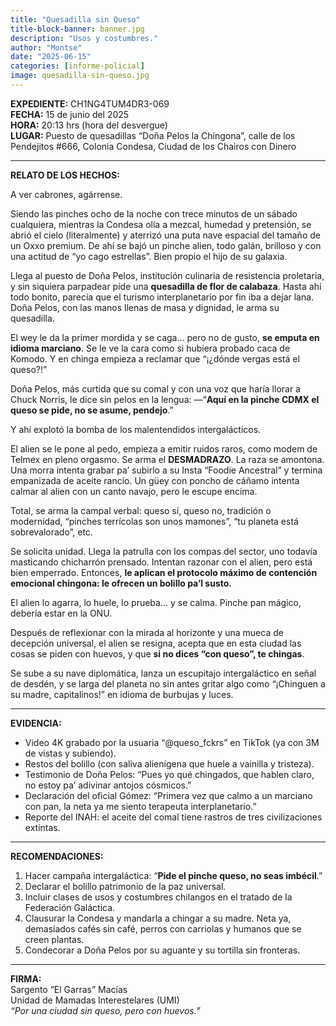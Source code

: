 ```yaml
---
title: "Quesadilla sin Queso"
title-block-banner: banner.jpg
description: "Usos y costumbres."
author: "Montse"
date: "2025-06-15"
categories: [informe-policial]
image: quesadilla-sin-queso.jpg
---
```


**EXPEDIENTE:** CH1NG4TUM4DR3-069  
**FECHA:** 15 de junio del 2025  
**HORA:** 20:13 hrs (hora del desvergue)  
**LUGAR:** Puesto de quesadillas “Doña Pelos la Chingona”, calle de los Pendejitos #666, Colonia Condesa, Ciudad de los Chairos con Dinero  

---

**RELATO DE LOS HECHOS:**

A ver cabrones, agárrense.

Siendo las pinches ocho de la noche con trece minutos de un sábado cualquiera, mientras la Condesa olía a mezcal, humedad y pretensión, se abrió el cielo (literalmente) y aterrizó una puta nave espacial del tamaño de un Oxxo premium. De ahí se bajó un pinche alien, todo galán, brilloso y con una actitud de “yo cago estrellas”. Bien propio el hijo de su galaxia.

Llega al puesto de Doña Pelos, institución culinaria de resistencia proletaria, y sin siquiera parpadear pide una **quesadilla de flor de calabaza**. Hasta ahí todo bonito, parecía que el turismo interplanetario por fin iba a dejar lana. Doña Pelos, con las manos llenas de masa y dignidad, le arma su quesadilla.

El wey le da la primer mordida y se caga... pero no de gusto, **se emputa en idioma marciano**. Se le ve la cara como si hubiera probado caca de Komodo. Y en chinga empieza a reclamar que “¡¿dónde vergas está el queso?!”

Doña Pelos, más curtida que su comal y con una voz que haría llorar a Chuck Norris, le dice sin pelos en la lengua:
—“**Aquí en la pinche CDMX el queso se pide, no se asume, pendejo**.”

Y ahí explotó la bomba de los malentendidos intergalácticos.

El alien se le pone al pedo, empieza a emitir ruidos raros, como modem de Telmex en pleno orgasmo. Se arma el **DESMADRAZO**. La raza se amontona. Una morra intenta grabar pa' subirlo a su Insta “Foodie Ancestral” y termina empanizada de aceite rancio. Un güey con poncho de cáñamo intenta calmar al alien con un canto navajo, pero le escupe encima.

Total, se arma la campal verbal: queso sí, queso no, tradición o modernidad, “pinches terrícolas son unos mamones”, “tu planeta está sobrevalorado”, etc.

Se solicita unidad. Llega la patrulla con los compas del sector, uno todavía masticando chicharrón prensado. Intentan razonar con el alien, pero está bien emperrado. Entonces, **le aplican el protocolo máximo de contención emocional chingona: le ofrecen un bolillo pa’l susto.**

El alien lo agarra, lo huele, lo prueba... y se calma. Pinche pan mágico, debería estar en la ONU.

Después de reflexionar con la mirada al horizonte y una mueca de decepción universal, el alien se resigna, acepta que en esta ciudad las cosas se piden con huevos, y que **si no dices “con queso”, te chingas**.

Se sube a su nave diplomática, lanza un escupitajo intergaláctico en señal de desdén, y se larga del planeta no sin antes gritar algo como “¡Chinguen a su madre, capitalinos!” en idioma de burbujas y luces.

---

**EVIDENCIA:**

* Video 4K grabado por la usuaria “@queso\_fckrs” en TikTok (ya con 3M de vistas y subiendo).
* Restos del bolillo (con saliva alienígena que huele a vainilla y tristeza).
* Testimonio de Doña Pelos: “Pues yo qué chingados, que hablen claro, no estoy pa' adivinar antojos cósmicos.”
* Declaración del oficial Gómez: “Primera vez que calmo a un marciano con pan, la neta ya me siento terapeuta interplanetario.”
* Reporte del INAH: el aceite del comal tiene rastros de tres civilizaciones extintas.

---

**RECOMENDACIONES:**

1. Hacer campaña intergaláctica: “**Pide el pinche queso, no seas imbécil**.”
2. Declarar el bolillo patrimonio de la paz universal.
3. Incluir clases de usos y costumbres chilangos en el tratado de la Federación Galáctica.
4. Clausurar la Condesa y mandarla a chingar a su madre. Neta ya, demasiados cafés sin café, perros con carriolas y humanos que se creen plantas.
5. Condecorar a Doña Pelos por su aguante y su tortilla sin fronteras.

---

**FIRMA:**  
Sargento “El Garras” Macías  
Unidad de Mamadas Interestelares (UMI)  
*“Por una ciudad sin queso, pero con huevos.”*  